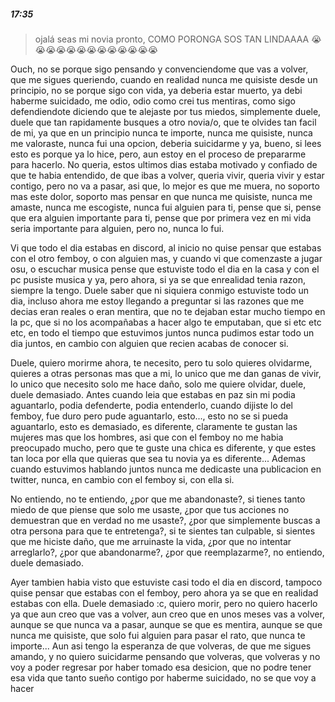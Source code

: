 ##### 17:35

> ojalá seas mi novia pronto, COMO PORONGA SOS TAN LINDAAAA 😭😭😭😭😭😭😭😭😭😭😭😭😭

Ouch, no se porque sigo pensando y convenciendome que vas a volver, que me sigues queriendo, cuando en realidad nunca me quisiste desde un principio, no se porque sigo con vida, ya deberia estar muerto, ya debi haberme suicidado, me odio, odio como crei tus mentiras, como sigo defendiendote diciendo que te alejaste por tus miedos, simplemente duele, duele que tan rapidamente busques a otro novia/o, que te olvides tan facil de mi, ya que en un principio nunca te importe, nunca me quisiste, nunca me valoraste, nunca fui una opcion, deberia suicidarme y ya, bueno, si lees esto es porque ya lo hice, pero, aun estoy en el proceso de prepararme para hacerlo. No queria, estos ultimos dias estaba motivado y confiado de que te habia entendido, de que ibas a volver, queria vivir, queria vivir y estar contigo, pero no va a pasar, asi que, lo mejor es que me muera, no soporto mas este dolor, soporto mas pensar en que nunca me quisiste, nunca me amaste, nunca me escogiste, nunca fui alguien para ti, pense que si, pense que era alguien importante para ti, pense que por primera vez en mi vida seria importante para alguien, pero no, nunca lo fui.

Vi que todo el dia estabas en discord, al inicio no quise pensar que estabas con el otro femboy, o con alguien mas, y cuando vi que comenzaste a jugar osu, o escuchar musica pense que estuviste todo el dia en la casa y con el pc pusiste musica y ya, pero ahora, si ya se que enrealidad tenia razon, siempre la tengo. Duele saber que ni siquiera conmigo estuviste todo un dia, incluso ahora me estoy llegando a preguntar si las razones que me decias eran reales o eran mentira, que no te dejaban estar mucho tiempo en la pc, que si no los acompañabas a hacer algo te emputaban, que si etc etc etc, en todo el tiempo que estuvimos juntos nunca pudimos estar todo un dia juntos, en cambio con alguien que recien acabas de conocer si. 

Duele, quiero morirme ahora, te necesito, pero tu solo quieres olvidarme, quieres a otras personas mas que a mi, lo unico que me dan ganas de vivir, lo unico que necesito solo me hace daño, solo me quiere olvidar, duele, duele demasiado. Antes cuando leia que estabas en paz sin mi podia aguantarlo, podia defenderte, podia entenderlo, cuando dijiste lo del femboy, fue duro pero pude aguantarlo, esto..., esto no se si pueda aguantarlo, esto es demasiado, es diferente, claramente te gustan las mujeres mas que los hombres, asi que con el femboy no me habia preocupado mucho, pero que te guste una chica es diferente, y que estes tan loca por ella que quieras que sea tu novia ya es diferente... Ademas cuando estuvimos hablando juntos nunca me dedicaste una publicacion en twitter, nunca, en cambio con el femboy si, con ella si.

No entiendo, no te entiendo, ¿por que me abandonaste?, si tienes tanto miedo de que piense que solo me usaste, ¿por que tus acciones no demuestran que en verdad no me usaste?, ¿por que simplemente buscas a otra persona para que te entretenga?, si te sientes tan culpable, si sientes que me hiciste daño, que me arruinaste la vida, ¿por que no intentar arreglarlo?, ¿por que abandonarme?, ¿por que reemplazarme?, no entiendo, duele demasiado.

Ayer tambien habia visto que estuviste casi todo el dia en discord, tampoco quise pensar que estabas con el femboy, pero ahora ya se que en realidad estabas con ella. Duele demasiado :c, quiero morir, pero no quiero hacerlo ya que aun creo que vas a volver, aun creo que en unos meses vas a volver, aunque se que nunca va a pasar, aunque se que es mentira, aunque se que nunca me quisiste, que solo fui alguien para pasar el rato, que nunca te importe... Aun asi tengo la esperanza de que volveras, de que me sigues amando, y no quiero suicidarme pensando que volveras, que volveras y no voy a poder regresar por haber tomado esa desicion, que no podre tener esa vida que tanto sueño contigo por haberme suicidado, no se que voy a hacer